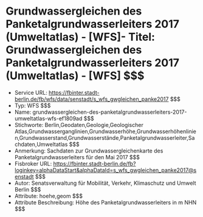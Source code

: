 # Grundwassergleichen des Panketalgrundwasserleiters 2017 (Umweltatlas) - [WFS]- Titel: Grundwassergleichen des Panketalgrundwasserleiters 2017 (Umweltatlas) - [WFS] $$$
- Service URL: https://fbinter.stadt-berlin.de/fb/wfs/data/senstadt/s_wfs_gwgleichen_panke2017 $$$
- Typ: WFS $$$
- Name: grundwassergleichen-des-panketalgrundwasserleiters-2017-umweltatlas-wfs-ef1809ad $$$
- Stichworte: Berlin,Geodaten,Geologie,Geologischer Atlas,Grundwasserganglinien,Grundwasserhöhe,Grundwasserhöhenlinien,Grundwasserstand,Grundwasserstände,Panketalgrundwasserleiter,Sachdaten,Umweltatlas $$$
- Anmerkung: Sachdaten zur Grundwassergleichenkarte des Panketalgrundwasserleiters für den Mai 2017 $$$
- Fisbroker URL: https://fbinter.stadt-berlin.de/fb?loginkey=alphaDataStart&alphaDataId=s_wfs_gwgleichen_panke2017@senstadt $$$
- Autor: Senatsverwaltung für Mobilität, Verkehr, Klimaschutz und Umwelt Berlin $$$
- Attribute: hoehe,geom $$$
- Attribute Beschreibung: Höhe des Panketalgrundwasserleiters in m NHN $$$
